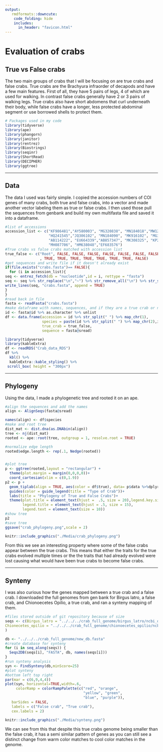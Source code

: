 ```yaml
---
output: 
   rmdformats::downcute:
    code_folding: hide
    includes:
      in_header: "favicon.html"
---
```


# Evaluation of crabs

## True vs False crabs
The two main groups of crabs that I will be focusing on are true crabs and false crabs. True crabs are the Brachyura infraorder of decapods and have a few main features. First of all, they have 5 pairs of legs, 4 of which are used for walking. In contrast false crabs generally have 2 or 3 pairs of walking legs. True crabs also have short abdomens that curl underneath their body, while false crabs have a longer, less protected abdominal segment or use borrowed shells to protect them.



```r
# Packages used in my code
library(tidyverse)
library(ape)
library(phangorn)
library(janitor)
library(rentrez)
library(Biostrings)
library(seqinr)
library(ShortRead)
library(DECIPHER)
library(ggtree)
```

___

## Data

The data I used was fairly simple. I copied the accession numbers of COI genes of many crabs, both true and false crabs, into a vector and made another vector labeling them as true or false crabs. I then used those pull the sequences from genbank and build my own multifasta file and saved it into a dataframe.

```r
#list of accessions
accession_list <- c("KF986481","AY580003", "MG320838", "MN184018","MW124877", "JQ306054", "LC053597", 
                    "HQ241545","JQ306102", "MN184090", "MK916102", "MG320510", "MG321135", "AB857346",
                    "AB114222", "EU664339","AB857347", "MK308325", "KP255317", "MN184051", "KU906044",
                    "MH087706", "HM638048","EF683576")
#True crabs vs false crabs matched with accession list
true_false <- c("Root", FALSE, FALSE, FALSE, FALSE, FALSE, FALSE, FALSE, TRUE, TRUE, TRUE, TRUE, TRUE, TRUE, TRUE, TRUE
                , TRUE, TRUE, TRUE, TRUE, TRUE, TRUE, TRUE, FALSE)
#get sequences and write file if it doesn't already exist
if(file.exists("crabs.fasta")== FALSE){
  for (i in accession_list){
seq <- entrez_fetch(db = "nucleotide",id = i, rettype = "fasta")
seq <- seq %>% str_replace("\n","~") %>% str_remove_all("\n") %>% str_split("~") %>% unlist()
write_lines(seq, "crabs.fasta", append = TRUE)
}
}
#read back in file
fasta <- readFasta("crabs.fasta")
#make dataframe with names, sequences, and if they are a true crab or not
id <- fasta@id %>% as.character %>% unlist
df <- data.frame(accession = id %>% str_split(" ") %>% map_chr(1),
                 species = paste(id %>% str_split(" ") %>% map_chr(2),id %>% str_split(" ") %>% map_chr(3), sep = " "),
                 true_crab = true_false,
                 sequence = fasta@sread)
```
```r
library(tidyverse)
library(kableExtra)
df <- readRDS("Crab_data_RDS")
df %>% 
  kbl() %>%  
  kableExtra::kable_styling() %>% 
 scroll_box( height = "300px")
```





___

## Phylogeny

Using the data, I made a phylogenetic tree and rooted it on an ape.
```r
#align the sequences and add the names
align <- AlignSeqs(fasta@sread)

names(align) <- df$species
#make and root tree
dist_mat <- dist.dna(as.DNAbin(align))
tree <- nj(dist_mat)
rooted <- ape::root(tree, outgroup = 1, resolve.root = TRUE)

#normalize edge length
rooted$edge.length <- rep(.1, Nedge(rooted)) 


#plot tree
p <- ggtree(rooted,layout = "rectangular") + 
  theme(plot.margin = margin(0,0,0,0))+
  coord_cartesian(xlim = c(0,1.9))
p2 <- p + 
  geom_tiplab(align = TRUE, aes(color = df$true), data= p$data %>%dplyr::filter(isTip ==TRUE))+
  guides(color = guide_legend(title = "Type of Crab"))+
  labs(title = "Phylogeny of True and False Crabs")+
  theme(plot.title = element_text(hjust =  .5, size = 20),legend.key.size = unit(.7, "in"),
        legend.title = element_text(hjust = .5, size = 15),
        legend.text = element_text(size = 10))
#show tree
p2
#save tree
ggsave("crab_phylogeny.png",scale = 2)


```


```r
knitr::include_graphics("./Media/crab_phylogeny.png")
```

From this we see an interesting property where some of the false crabs appear between the true crabs. This means that either the traits for the true crabs evolved multiple times or the the traits that had already evolved were lost causing what would have been true crabs to become false crabs.


___

## Synteny

I was also curious how the genes mapped between a true crab and a false crab. I downloaded the full genomes from gen bank for Birgus latro, a false crab, and Chionoecetes Opilio, a true crab, and ran a synteny mapping of them.
```r
#files stored outside of git repository because of size
seqs <- c(Birgus_latro = "../../../crab_full_genome/birgus_latro/ncbi_dataset/data/GCA_018397915.1/filtered.fna",
Chionecetes_opilio = "../../../crab_full_genome/chionoecetes_opilio/ncbi_dataset/data/GCA_016584305.1/filtered.fna"
)

db <- "../../../crab_full_genome/new_db.fasta"
#create database for synteny 
for (i in seq_along(seqs)) {
  Seqs2DB(seqs[i], "FASTA", db, names(seqs[i]))
}
#run synteny analysis 
syn <- FindSynteny(db,minScore=25)
#plot synteny
#bottom left top right
par(mar = c(6,9,4,4))
plot(syn, horizontal=TRUE,width=.6, 
     colorRamp = colorRampPalette(c("red", "orange",
                                    "yellow", "green",
                                    "blue", "purple")),
   barSides = FALSE,
   labels = c("False crab", "True crab"),
   cex.labels = 2)
```

```r
knitr::include_graphics("./Media/synteny.png")
```

We can see from this that despite this true crabs genome being smaller than the false crab, it has a semi similar pattern of genes as you can still see a distinct change from warm color matches to cool color matches in the genome.






